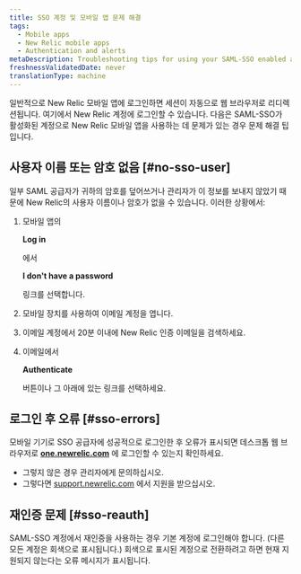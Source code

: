 ```yaml
---
title: SSO 계정 및 모바일 앱 문제 해결
tags:
  - Mobile apps
  - New Relic mobile apps
  - Authentication and alerts
metaDescription: Troubleshooting tips for using your SAML-SSO enabled account with the New Relic mobile app.
freshnessValidatedDate: never
translationType: machine
---
```


일반적으로 New Relic 모바일 앱에 로그인하면 세션이 자동으로 웹 브라우저로 리디렉션됩니다. 여기에서 New Relic 계정에 로그인할 수 있습니다. 다음은 SAML-SSO가 활성화된 계정으로 New Relic 모바일 앱을 사용하는 데 문제가 있는 경우 문제 해결 팁입니다.

## 사용자 이름 또는 암호 없음 [#no-sso-user]

일부 SAML 공급자가 귀하의 암호를 덮어쓰거나 관리자가 이 정보를 보내지 않았기 때문에 New Relic의 사용자 이름이나 암호가 없을 수 있습니다. 이러한 상황에서:

1. 모바일 앱의

   <DNT>**Log in**</DNT>

   에서

   <DNT>**I don't have a password**</DNT>

   링크를 선택합니다.

2. 모바일 장치를 사용하여 이메일 계정을 엽니다.

3. 이메일 계정에서 20분 이내에 New Relic 인증 이메일을 검색하세요.

4. 이메일에서

   <DNT>**Authenticate**</DNT>

   버튼이나 그 아래에 있는 링크를 선택하세요.

## 로그인 후 오류 [#sso-errors]

모바일 기기로 SSO 공급자에 성공적으로 로그인한 후 오류가 표시되면 데스크톱 웹 브라우저로 <DNT>**[one.newrelic.com](https://one.newrelic.com/all-capabilities)**</DNT> 에 로그인할 수 있는지 확인하세요.

* 그렇지 않은 경우 관리자에게 문의하십시오.
* 그렇다면 [support.newrelic.com](https://support.newrelic.com) 에서 지원을 받으십시오.

## 재인증 문제 [#sso-reauth]

SAML-SSO 계정에서 재인증을 사용하는 경우 기본 계정에 로그인해야 합니다. (다른 모든 계정은 회색으로 표시됩니다.) 회색으로 표시된 계정으로 전환하려고 하면 현재 지원되지 않는다는 오류 메시지가 표시됩니다.